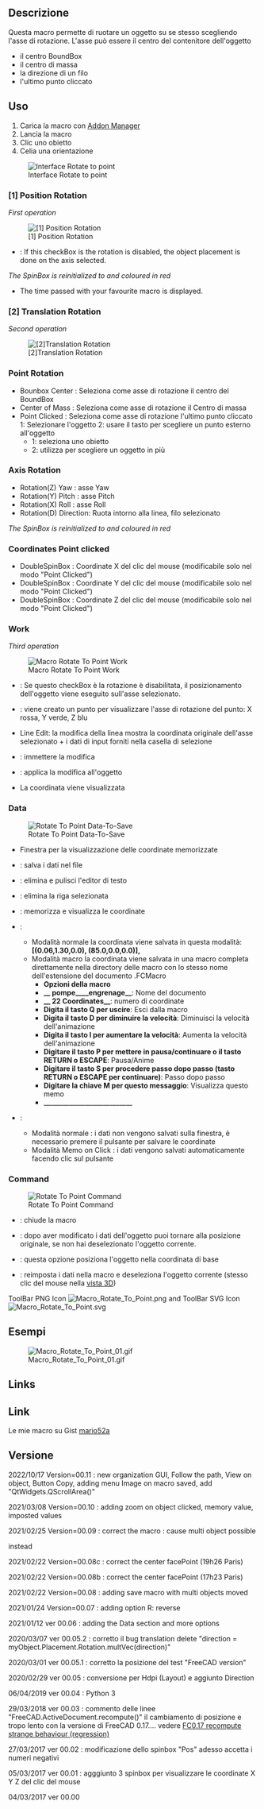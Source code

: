 <languages/>

<div class="mw-translate-fuzzy">
{{Macro/it
|Name=Macro Rotate To Point
|Translate=Macro Rotatzione su Punto
|Icon=Macro_Rotate_To_Point.svg
|Description={{ColoredText|#ff0000|#ffffff|Nuva versione GUI modicato per HD dpi (QGridLayout) funziona solo su FC version 0.18 e più alto (PySide2 Qt5)}} <br/> <br/> Questa macro fa ruotare un oggetto su se stesso intorno all'asse scelto.</br>Si puo salvare in un file tutte le coordinate lavorate e salvarlo in un file "Coordinate [(0.06,1.30,0.0), (85.0,0.0,0.0)]" o in una macro completa per creare un'animazione<br/><br/>Per la precedente versione vedi [https://gist.githubusercontent.com/mario52a/2fc48333deca5a31e6232c29a9db5e4c/raw/9231d5b1d218357305cc0404e46bf6c107509a0e/Macro%2520Rotate%2520To%2520Point.FCMacro Macro_Rotate_To_Point] e installa manualmente.
|Author=Mario52
|Version=00.09
|Date=2021/02/25
|FCVersion=0.18 e più
|Download=[https://www.freecadweb.org/wiki/images/d/d1/Macro_Rotate_To_Point.svg ToolBar Icon]
}}
</div>

<span id="Description"></span>
==Descrizione==

<div class="mw-translate-fuzzy">
Questa macro permette di ruotare un oggetto su se stesso scegliendo l'asse di rotazione. L'asse può essere il centro del contenitore dell'oggetto
*il centro BoundBox
*il centro di massa
*la direzione di un filo
*l'ultimo punto cliccato
</div>


{{Codeextralink|https://gist.githubusercontent.com/mario52a/2fc48333deca5a31e6232c29a9db5e4c/raw/d9419d4bb13e36940eb2f56c3c469ea4182827ee/Macro%2520Rotate%2520To%2520Point.FCMacro}}

<span id="Usage"></span>
==Uso==

<div class="mw-translate-fuzzy">
# Carica la macro con [[Std_AddonMgr/it|Addon Manager]]
# Lancia la macro
# Clic uno obietto
# Celia una orientazione
</div>

[[File:Macro_Rotate_To_Point_00.png|Interface Rotate to point]]

===[1] Position Rotation===

''First operation''

[[File:Macro_Rotate_To_Point_Position-Rotation00.png| [1] Position Rotation]]

*{{CheckBox|Translation}}: If this checkBox is {{CheckBox|TRUE|checked}} the rotation is disabled, the object placement is done on the axis selected.

''The SpinBox {{SpinBox|1,00000 Degrees}} is reinitialized to {{incode|0.0}} and coloured in red''

*The time passed with your favourite macro is displayed.

===[2] Translation Rotation===

''Second operation''

[[File:Macro_Rotate_To_Point_Translation-Rotation00.png|[2]Translation Rotation]]

===Point Rotation===

*Bounbox Center : Seleziona come asse di rotazione il centro del BoundBox
*Center of Mass : Seleziona come asse di rotazione il Centro di massa
*Point Clicked : Seleziona come asse di rotazione l'ultimo punto cliccato 1: Selezionare l'oggetto 2: usare il tasto {{KEY|CTRL}} per scegliere un punto esterno all'oggetto
**1: seleziona uno obietto
**2: utilizza {{KEY|CTRL}} per scegliere un oggetto in più

===Axis Rotation===

<div class="mw-translate-fuzzy">
*Rotation(Z) Yaw : asse Yaw 
*Rotation(Y) Pitch : asse Pitch
*Rotation(X) Roll : asse Roll
*Rotation(D) Direction: Ruota intorno alla linea, filo selezionato
</div>

''The SpinBox {{SpinBox|1,00000 Degrees}} is reinitialized to {{incode|0.0}} and coloured in red''

===Coordinates Point clicked===

<div class="mw-translate-fuzzy">
*DoubleSpinBox : Coordinate X del clic del mouse (modificabile solo nel modo "Point Clicked")
*DoubleSpinBox : Coordinate Y del clic del mouse (modificabile solo nel modo "Point Clicked")
*DoubleSpinBox : Coordinate Z del clic del mouse (modificabile solo nel modo "Point Clicked")
</div>

<span id="[3]_Work_(Box_:_Cube)"></span>
<div class="mw-translate-fuzzy">
===Work===
</div>

''Third operation''

[[File:Macro Rotate To Point Work 00.png|Macro Rotate To Point Work]]

<div class="mw-translate-fuzzy">
*{{CheckBox|Translation}}: Se questo checkBox è {{CheckBox|TRUE|checked}} la rotazione è disabilitata, il posizionamento dell'oggetto viene eseguito sull'asse selezionato.
*{{Button|Point}}: viene creato un punto per visualizzare l'asse di rotazione del punto: X rossa, Y verde, Z blu
*Line Edit:  la modifica della linea mostra la coordinata originale dell'asse selezionato + i dati di input forniti nella casella di selezione
*{{SpinBox|0,0000}}: immettere la modifica
*{{KEY|Apply}}: applica la modifica all'oggetto
* La coordinata viene visualizzata
</div>

<span id="Data_to_save"></span>
<div class="mw-translate-fuzzy">
===Data===
</div>

[[File:Macro Rotate To Point Data-To-Save 00.png|Rotate To Point Data-To-Save]]

<div class="mw-translate-fuzzy">
* Finestra per la visualizzazione delle coordinate memorizzate
* {{Button|Save}}: salva i dati nel file
* {{Button|Clear}}: elimina e pulisci l'editor di testo
* {{Button|Delete}}: elimina la riga selezionata
* {{Button|Memorize}}: memorizza e visualizza le coordinate
* {{CheckBox|Macro}}:
** Modalità normale {{CheckBox | Macro}} la coordinata viene salvata in questa modalità: '''[(0.06,1.30,0.0), (85.0,0.0,0.0)],'''
** Modalità macro {{CheckBox|TRUE|0,0 Coordinate}} la coordinata viene salvata in una macro completa direttamente nella directory delle macro con lo stesso nome dell'estensione del documento .FCMacro
*** '''Opzioni della macro'''
*** '''__ pompe____engrenage__''': Nome del documento
*** '''__ 22 Coordinates__''': numero di coordinate
*** '''Digita il tasto Q per uscire''': Esci dalla macro
*** '''Digita il tasto D per diminuire la velocità''': Diminuisci la velocità dell'animazione
*** '''Digita il tasto I per aumentare la velocità''': Aumenta la velocità dell'animazione
*** '''Digitare il tasto P per mettere in pausa/continuare o il tasto RETURN o ESCAPE''': Pausa/Anime
*** '''Digitare il tasto S per procedere passo dopo passo (tasto RETURN o ESCAPE per continuare)''': Passo dopo passo
*** '''Digitare la chiave M per questo messaggio''': Visualizza questo memo
*** ____________________________
* {{CheckBox|Memo on Click}}:
** Modalità normale {{CheckBox|Memo on Click}}: i dati non vengono salvati sulla finestra, è necessario premere il pulsante {{Button|Memo (2)}} per salvare le coordinate
** Modalità Memo on Click {{CheckBox|TRUE|Memo on Demand}}: i dati vengono salvati automaticamente facendo clic sul pulsante {{Button|Apply}}
</div>

===Command===

[[File:Macro Rotate To Point Command 00.png|Rotate To Point Command]]

<div class="mw-translate-fuzzy">
* {{KEY|Quit}}: chiude la macro
* {{KEY|Original}}: dopo aver modificato i dati dell'oggetto puoi tornare alla posizione originale, se non hai deselezionato l'oggetto corrente.
* {{KEY|0,0,0}}: questa opzione posiziona l'oggetto nella coordinata di base {{incode| 0, 0, 0}}
* {{KEY|Reset}}: reimposta i dati nella macro e deseleziona l'oggetto corrente (stesso clic del mouse nella [[3D_view/it|vista 3D]])
</div>

ToolBar PNG Icon [[File:Macro_Rotate_To_Point.png]] and ToolBar SVG Icon [[Image:Macro_Rotate_To_Point.svg]]

<span id="Example"></span>
<div class="mw-translate-fuzzy">
==Esempi==
</div>

[[File:Macro Rotate To Point 01.gif]]

==Links==

<div class="mw-translate-fuzzy">
==Link==
</div>

<div class="mw-translate-fuzzy">
Le mie macro su Gist [https://gist.github.com/mario52a mario52a ]
</div>

<span id="Version"></span>
==Versione==

2022/10/17 Version=00.11 : new organization GUI, Follow the path, View on object, Button Copy, adding menu Image on macro saved, add "QtWidgets.QScrollArea()"

2021/03/08 Version=00.10 : adding zoom on object clicked, memory value, imposted values

2021/02/25 Version=00.09 : correct the macro : cause multi object possible

{{Code|
App.ActiveDocument.getObject(p[0]).Placement
}}
instead
{{Code|
myObject.Placement
}}

2021/02/22 Version=00.08c : correct the center facePoint (19h26 Paris)

2021/02/22 Version=00.08b : correct the center facePoint (17h23 Paris)

2021/02/22 Version=00.08 : adding save macro with multi objects moved

2021/01/24 Version=00.07 : adding option R: reverse 

2021/01/12 ver 00.06 : adding the Data section and more options

2020/03/07 ver 00.05.2 : corretto il bug translation delete "direction = myObject.Placement.Rotation.multVec(direction)"

2020/03/01 ver 00.05.1 : corretto la posizione del test "FreeCAD version"

2020/02/29 ver 00.05 : conversione per Hdpi (Layout) e aggiunto Direction

06/04/2019 ver 00.04 : Python 3

29/03/2018 ver 00.03 : commento delle linee "FreeCAD.ActiveDocument.recompute()" il cambiamento di posizione e tropo lento con la versione di FreeCAD 0.17.... vedere [https://www.forum.freecadweb.org/viewtopic.php?f=10&t=27732&p=224195#p224195 FC0.17 recompute strange behaviour (regression)]

27/03/2017 ver 00.02 : modificazione dello spinbox "Pos" adesso accetta i numeri negativi 

05/03/2017 ver 00.01 : agggiunto 3 spinbox per visualizzare le coordinate X Y Z del clic del mouse

04/03/2017 ver 00.00